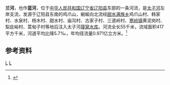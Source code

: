 {{Otheruses|兰河|other=同名或類似名的其它條目描述}}
'''兰河'''，也作'''蓝河'''，位于[[中华人民共和国|中华人民共和国]][[辽宁省|辽宁省]][[辽阳县|辽阳县]]东部的一条河流，是[[太子河|太子河]]左岸支流，发源于辽阳县东南的鸡爪山，蜿蜒向北流经[[甜水满族乡|甜水满族乡]]鸡爪山村、韩家村、水泉村、杨木村、甜水村、庙沟村、古家子村、三道岭村、[[寒岭镇|寒岭镇]]黄泥岗村、梨庇峪村、蒿甸子村等地后注入太子河[[葠窝水库|葠窝水库]]。河流全长55千米，流域面积417平方千米，河道平均比降5.7‰，年均径流量0.971亿立方米。<ref name="中国河湖大典">{{cite book zh |author=《[[中国河湖大典|中国河湖大典]]》编纂委员会 |title=《中国河湖大典·黑龙江、辽河卷》 |format=M |edition=1 |location=北京 |publisher=中国水利水电出版社 |date=2014年4月 |pages=281页 |id= ISBN 978-7-5170-1950-3}}</ref>
==参考资料==

{{reflist}}

{{China-river-stub}}

[[Category:辽宁河流|L]]
[[Category:辽河水系|L]]